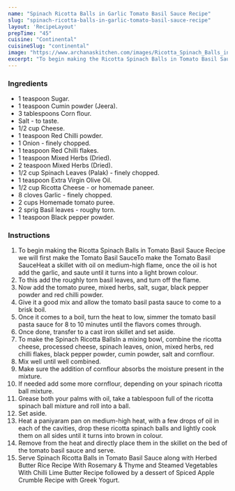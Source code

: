 ---
name: "Spinach Ricotta Balls in Garlic Tomato Basil Sauce Recipe"
slug: "spinach-ricotta-balls-in-garlic-tomato-basil-sauce-recipe"
layout: 'RecipeLayout'
prepTime: "45"
cuisine: "Continental"
cuisineSlug: "continental"
image: "https://www.archanaskitchen.com/images/Ricotta_Spinach_Balls_in_Tomato_Basil_Sauce-1_1600.jpg"
excerpt: "To begin making the Ricotta Spinach Balls in Tomato Basil Sauce Recipe we will first make the Tomato Basil SauceTo make the Tomato Basil SauceHeat a skillet with oil on medium-high flame, once the oil is hot add the garlic, and saute until it turns into a light brown colour"
---

### Ingredients

- 1 teaspoon Sugar.
- 1 teaspoon Cumin powder (Jeera).
- 3 tablespoons Corn flour.
- Salt - to taste.
- 1/2 cup Cheese.
- 1 teaspoon Red Chilli powder.
- 1 Onion - finely chopped.
- 1 teaspoon Red Chilli flakes.
- 1 teaspoon Mixed Herbs (Dried).
- 2 teaspoon Mixed Herbs (Dried).
- 1/2 cup Spinach Leaves (Palak) - finely chopped.
- 1 teaspoon Extra Virgin Olive Oil.
- 1/2 cup Ricotta Cheese - or homemade paneer.
- 8 cloves Garlic - finely chopped.
- 2 cups Homemade tomato puree.
- 2 sprig Basil leaves - roughy torn.
- 1 teaspoon Black pepper powder.

### Instructions

1. To begin making the Ricotta Spinach Balls in Tomato Basil Sauce Recipe we will first make the Tomato Basil SauceTo make the Tomato Basil SauceHeat a skillet with oil on medium-high flame, once the oil is hot add the garlic, and saute until it turns into a light brown colour.
1. To this add the roughly torn basil leaves, and turn off the flame.
1. Now add the tomato puree, mixed herbs, salt, sugar, black pepper powder and red chilli powder.
1. Give it a good mix and allow the tomato basil pasta sauce to come to a brisk boil.
1. Once it comes to a boil, turn the heat to low, simmer the tomato basil pasta sauce for 8 to 10 minutes until the flavors comes through.
1. Once done, transfer to a cast iron skillet and set aside.
1. To make the Spinach Ricotta BallsIn a mixing bowl, combine the ricotta cheese, processed cheese, spinach leaves, onion, mixed herbs, red chilli flakes, black pepper powder, cumin powder, salt and cornflour.
1. Mix well until well combined.
1. Make sure the addition of cornflour absorbs the moisture present in the mixture.
1. If needed add some more cornflour, depending on your spinach ricotta ball mixture.
1. Grease both your palms with oil, take a tablespoon full of the ricotta spinach ball mixture and roll into a ball.
1. Set aside.
1. Heat a paniyaram pan on medium-high heat, with a few drops of oil in each of the cavities, drop these ricotta spinach balls and lightly cook them on all sides until it turns into brown in colour.
1. Remove from the heat and directly place them in the skillet on the bed of the tomato basil sauce and serve.
1. Serve Spinach Ricotta Balls in Tomato Basil Sauce along with Herbed Butter Rice Recipe With Rosemary & Thyme and Steamed Vegetables With Chilli Lime Butter Recipe followed by a dessert of Spiced Apple Crumble Recipe with Greek Yogurt.
